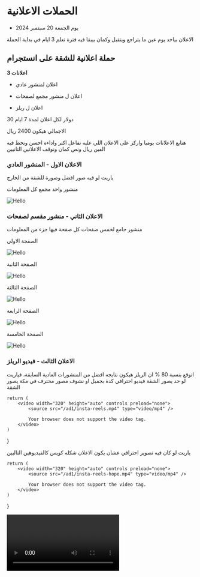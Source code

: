 # الحملات الاعلانية


- يوم الجمعة 20 سبتمبر 2024

الاعلان بياخد يوم عبن ما يتراجع ويتقبل وكمان بيبقا فيه فترة تعلم 3 ايام في بداية الحملة



## حملة اعلانية للشقة على انستجرام

**3 اعلانات**

- اعلان لمنشور عادي

- اعلان ل منشور مجمع لصفحات

- اعلان ل ريلز

30 دولار لكل اعلان لمدة 7 ايام

الاجمالي هيكون 2400 ريال

هتابع الاعلانات يوميا واركز على الاعلان اللي عليه تفاعل اكتر واداءه احسن ونحط فيه الفين ريال ونص كمان ونوقف الاعلانين التانيين

### الاعلان الاول - المنشور العادي


ياريت لو فيه صور افضل وصورة للشقة من الخارج
  
  
منشور واحد مجمع كل المعلومات

<Image src="/ad1/insta-post.png" alt="Hello" width={1500} height={1500} />

### الاعلان الثاني - منشور مقسم لصفحات

منشور جامع لخمس صفحات كل صفحة فيها جزء من المعلومات

الصفحة الاولى

<Image src="/ad1/1.png" alt="Hello" width={1500} height={1500} /> 

الصفحة الثانية

<Image src="/ad1/2.png" alt="Hello" width={1500} height={1500} /> 

الصفحة الثالثة

<Image src="/ad1/3.png" alt="Hello" width={1500} height={1500} /> 

الصفحة الرابعة

<Image src="/ad1/4.png" alt="Hello" width={1500} height={1500} /> 

الصفحة الخامسة

<Image src="/ad1/5.png" alt="Hello" width={1500} height={1500} /> 


###  الاعلان الثالث - فيديو الريلز

اتوقع بنسبة 80 % ان الريلز هيكون نتايجه افضل من المنشورات العادية السابقة، فياريت لو حد يصور الشقة فيديو احترافي كدة بجمبل او نشوف مصور محترف في مكة يصور الشقة

    return (
        <video width="320" height="auto" controls preload="none">
            <source src="/ad1/insta-reels.mp4" type="video/mp4" />

            Your browser does not support the video tag.
        </video>
    )
}
 
<Video3/>
 
 

ياريت لو كان فيه تصوير احترافي عشان يكون الاعلان شكله كويس كالفيديوهين التاليين

    return (
        <video width="320" height="auto" controls preload="none">
            <source src="/ad1/insta-reels-hope.mp4" type="video/mp4" />

            Your browser does not support the video tag.
        </video>
    )
}
 
<Video/>

    return (
        <video width="320" height="auto" controls preload="none">
            <source src="/ad1/insta-reels-hope-2.mp4" type="video/mp4" />

            Your browser does not support the video tag.
        </video>
    )
}
 
<Video2/>


هكتب في عنوان ووصف المنشورات كلمات مفتاحية وهاشتاجات لليوم الوطني وكمان الاستهداف ان شاء الله يكون كويس 


---

## ملاحظات هامة جدا

المفروض يتم عمل الاعلانات المدفوعة بعد ان يكون عندنا على السوشال ميديا منشورات ومشتركين وتفاعلات وموقع الكتروني ومظهرنا على خرائط جوجل يكون قوي ونشيط ....الخ

لان لو عملنا اعلان دلوقتي ، هيدخل الشخص على حساباتنا عشان يتأكد من مصداقيتنا ، لما هيلاقي مفيش منشورات مفيش موقع الكتروني وخرائط جوجل مش اد كده ، هيفقد ثقته فينا

وكمان المفروض بنعمل ترويج واعلان لمنشور عليه تفاعل اصلا

وكمان جودة الصورة ضعيفة

وكمان ياريت لو كان فيه تصوير فيديو للشقة

ولهذه الاسباب قد لا تتحقق اي مبيعات من هذه الحملة الاعلانية ولا يأتينا اي اتصال


